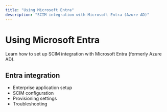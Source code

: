 ```yaml
---
title: "Using Microsoft Entra"
description: "SCIM integration with Microsoft Entra (Azure AD)"
---
```


# Using Microsoft Entra

Learn how to set up SCIM integration with Microsoft Entra (formerly Azure AD).

## Entra integration

- Enterprise application setup
- SCIM configuration
- Provisioning settings
- Troubleshooting
